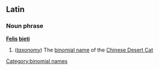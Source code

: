 ==Latin==
===Noun phrase===
'''[[Felis]] [[bieti]]''' 

#(''[[taxonomy]]'') The [[binomial name]] of the [[Chinese Desert Cat]]
[[Category:binomial names]]